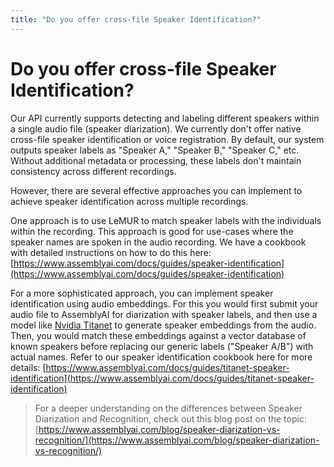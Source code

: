 ```yaml
---
title: "Do you offer cross-file Speaker Identification?"
---
```


# Do you offer cross-file Speaker Identification?

Our API currently supports detecting and labeling different speakers within a single audio file (speaker diarization). We currently don't offer native cross-file speaker identification or voice registration. By default, our system outputs speaker labels as "Speaker A," "Speaker B," "Speaker C," etc. Without additional metadata or processing, these labels don't maintain consistency across different recordings.

However, there are several effective approaches you can implement to achieve speaker identification across multiple recordings.

One approach is to use LeMUR to match speaker labels with the individuals within the recording. This approach is good for use-cases where the speaker names are spoken in the audio recording. We have a cookbook with detailed instructions on how to do this here: [https://www.assemblyai.com/docs/guides/speaker-identification](https://www.assemblyai.com/docs/guides/speaker-identification)

For a more sophisticated approach, you can implement speaker identification using audio embeddings. For this you would first submit your audio file to AssemblyAI for diarization with speaker labels, and then use a model like [Nvidia Titanet](https://huggingface.co/nvidia/speakerverification_en_titanet_large) to generate speaker embeddings from the audio. Then, you would match these embeddings against a vector database of known speakers before replacing our generic labels ("Speaker A/B") with actual names. Refer to our speaker identification cookbook here for more details: [https://www.assemblyai.com/docs/guides/titanet-speaker-identification](https://www.assemblyai.com/docs/guides/titanet-speaker-identification)

> For a deeper understanding on the differences between Speaker Diarization and Recognition, check out this blog post on the topic: [https://www.assemblyai.com/blog/speaker-diarization-vs-recognition/](https://www.assemblyai.com/blog/speaker-diarization-vs-recognition/)